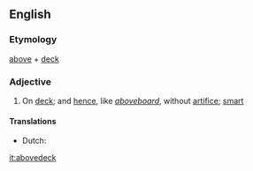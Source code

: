 ==English==

===Etymology===
[[above]] + [[deck]]

===Adjective===
{{en-adj}}

# On [[deck]]; and [[hence]], like ''[[aboveboard]]'', without [[artifice]]; [[smart]]

====Translations====
{{trans-top|on deck}}
* Dutch: {{t|nl|bovendeks}}
{{trans-bottom}}

[[it:abovedeck]]